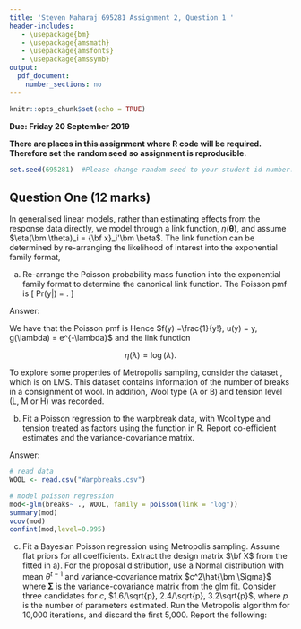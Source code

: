 ```yaml
---
title: 'Steven Maharaj 695281 Assignment 2, Question 1 '
header-includes:
   - \usepackage{bm}
   - \usepackage{amsmath}
   - \usepackage{amsfonts}
   - \usepackage{amssymb}
output: 
  pdf_document:
    number_sections: no
---
```


```r
knitr::opts_chunk$set(echo = TRUE)
```

**Due: Friday 20 September 2019**  
\vspace{5 mm}

**There are places in this assignment where R code will be required. Therefore set the random seed so assignment is reproducible.**

```r
set.seed(695281)  #Please change random seed to your student id number.
```

## Question One (12 marks)

In generalised linear models, rather than estimating effects from the response data directly, we model through a link function, $\eta(\bm \theta)$, and assume $\eta(\bm \theta)_i = {\bf x}_i'\bm \beta$. The link function can be determined by re-arranging the likelihood of interest into the exponential family format,  	
\begin{eqnarray} p(y|\bm \theta) = f(y)g(\bm \theta)e^{\eta(\bm \theta)'u(y)}. \end{eqnarray} 

a) Re-arrange the Poisson probability mass function into the exponential family format to determine the canonical link function. The Poisson pmf is
\[ Pr(y|\lambda) = \frac{\lambda^ye^{-\lambda}}{y!}.  \]

Answer:

We have that the Poisson pmf is
\begin{align*}
Pr(y|\lambda) &= \frac{\lambda^y e^{-\lambda}}{y!}\\
&= \frac{1}{y!} e^{y\log(\lambda)}e^{-\lambda}
\end{align*}
Hence $f(y) =\frac{1}{y!}, u(y) = y, g(\lambda) = e^{-\lambda}$ and the link function 

$$\eta(\lambda) = \log(\lambda).$$



To explore some properties of Metropolis sampling, consider the dataset \texttt{Warpbreaks.csv}, which is on LMS. This dataset contains information of the number of breaks in a consignment of wool. In addition, Wool type (A or B) and tension level (L, M or H) was recorded. 

b) Fit a Poisson regression to the warpbreak data, with Wool type and tension treated as factors using the function \text{glm} in R. Report co-efficient estimates and the variance-covariance matrix.

Answer:

```r
# read data
WOOL <- read.csv("Warpbreaks.csv")
```

```r
# model poisson regression 
mod<-glm(breaks~ ., WOOL, family = poisson(link = "log"))
summary(mod)
vcov(mod)
confint(mod,level=0.995)
```


c) Fit a Bayesian Poisson regression using Metropolis sampling. Assume flat priors for all coefficients. Extract the design matrix $\bf X$ from the \texttt{glm} fitted in a). For the proposal distribution, use a Normal distribution with mean $\theta^{t-1}$ and variance-covariance matrix $c^2\hat{\bm \Sigma}$ where ${\bm \Sigma}$ is the variance-covariance matrix from the glm fit. Consider three candidates for $c$, $1.6/\sqrt{p}, 2.4/\sqrt{p}, 3.2\sqrt{p}$, where $p$ is the number of parameters estimated. Run the Metropolis algorithm for 10,000 iterations, and discard the first 5,000. Report the following:

\begin{itemize}
\item Check, using graphs and appropriate statistics, that each chain converges to the same distribution. To do this, you may find installing the R package \texttt{coda} helpful.
\item The proportion of candidate draws that were accepted.
\item The effective sample size for each chain. 
\item What do you think is the best choice for $c$. Does this match the results stated in class on efficiency and optimal acceptance rate?
\end{itemize}
